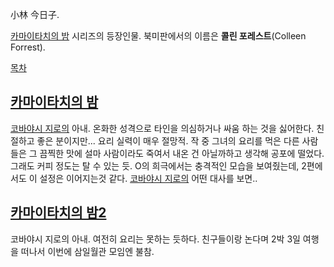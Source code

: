 小林 今日子.

[[카마이타치의 밤]] 시리즈의 등장인물.
북미판에서의 이름은 '''콜린 포레스트'''(Colleen Forrest).

[[목차]]

== [[카마이타치의 밤]] ==
[[코바야시 지로]]의 아내. 온화한 성격으로 타인을 의심하거나 싸움 하는 것을 싫어한다. 친절하고 좋은 분이지만... 요리 실력이 매우 절망적. 작 중 그녀의 요리를 먹은 다른 사람들은 그 끔찍한 맛에 설마 사람이라도 죽여서 내온 건 아닐까하고 생각해 공포에 떨었다. 그래도 커피 정도는 탈 수 있는 듯.
O의 희극에서는 충격적인 모습을 보여줬는데, 2편에서도 이 설정은 이어지는것 같다. [[코바야시 지로]]의 어떤 대사를 보면..
== [[카마이타치의 밤2]] ==
코바야시 지로의 아내. 여전히 요리는 못하는 듯하다. 친구들이랑 논다며 2박 3일 여행을 떠나서 이번에 삼일월관 모임엔 불참.
